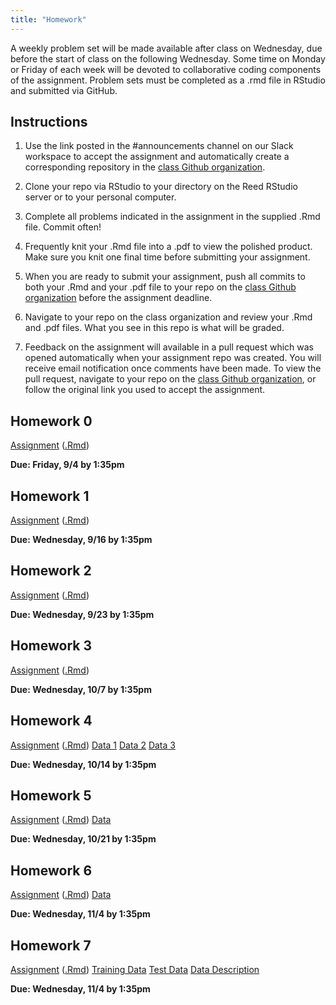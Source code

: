 ```yaml
---
title: "Homework"
---
```


A weekly problem set will be made available after class on Wednesday, due before the start of class on the following Wednesday. Some time on Monday or Friday of each week will be devoted to collaborative coding components of the assignment. Problem sets must be completed as a .rmd file in RStudio and submitted via GitHub. 


## Instructions

1. Use the link posted in the #announcements channel on our Slack workspace to accept the assignment and automatically create a corresponding repository in the [class Github organization](https://github.com/Reed-Stat-Learning-Fall-2020).

2. Clone your repo via RStudio to your directory on the Reed RStudio server or to your personal computer. 

3. Complete all problems indicated in the assignment in the supplied .Rmd file. Commit often!

4. Frequently knit your .Rmd file into a .pdf to view the polished product. Make sure you knit one final time before submitting your assignment.

5. When you are ready to submit your assignment, push all commits to both your .Rmd and your .pdf file to your repo on the [class Github organization](https://github.com/Reed-Stat-Learning-Fall-2020) before the assignment deadline. 

6. Navigate to your repo on the class organization and review your .Rmd and .pdf files. What you see in this repo is what will be graded.

7. Feedback on the assignment will available in a pull request which was opened automatically when your assignment repo was created. You will receive email notification once comments have been made. To view the pull request, navigate to your repo on the [class Github organization](https://github.com/Reed-Stat-Learning-Fall-2020), or follow the original link you used to accept the assignment.


## Homework 0

[Assignment](homework/hw_0.pdf) ([.Rmd](homework/hw_0.Rmd))

**Due: Friday, 9/4 by 1:35pm**

## Homework 1

[Assignment](homework/hw_1.pdf) ([.Rmd](homework/hw_1.Rmd))

**Due: Wednesday, 9/16 by 1:35pm**

## Homework 2

[Assignment](homework/hw_2.pdf) ([.Rmd](homework/hw_2.Rmd))

**Due: Wednesday, 9/23 by 1:35pm**

## Homework 3

[Assignment](homework/hw_3.pdf) ([.Rmd](homework/hw_3.Rmd))

**Due: Wednesday, 10/7 by 1:35pm**

## Homework 4

[Assignment](homework/hw_4.pdf) ([.Rmd](homework/hw_4.Rmd)) [Data 1](homework/data/wisc.csv) [Data 2]([Data](homework/data/wisc_trn.csv)) [Data 3]([Data](homework/data/wisc_tst.csv))

**Due: Wednesday, 10/14 by 1:35pm**


## Homework 5

[Assignment](homework/hw_5.pdf) ([.Rmd](homework/hw_5.Rmd)) [Data](homework/data/stocks.csv)

**Due: Wednesday, 10/21 by 1:35pm**

## Homework 6

[Assignment](homework/hw_6.pdf) ([.Rmd](homework/hw_6.Rmd)) [Data](homework/data/house.csv)

**Due: Wednesday, 11/4 by 1:35pm**

## Homework 7

[Assignment](homework/hw_7.pdf) ([.Rmd](homework/hw_7.Rmd)) [Training Data](homework/data/crime.csv) [Test Data](homework/data/crime_tst.csv) [Data Description](data_description_crime.md)

**Due: Wednesday, 11/4 by 1:35pm**
